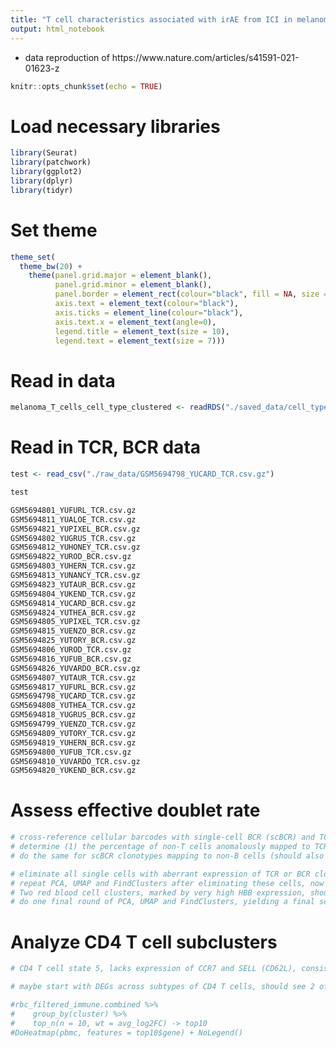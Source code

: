 ```yaml
---
title: "T cell characteristics associated with irAE from ICI in melanoma"
output: html_notebook
---
```


 - data reproduction of https://www.nature.com/articles/s41591-021-01623-z

```r
knitr::opts_chunk$set(echo = TRUE)
```

# Load necessary libraries

```r

library(Seurat)
library(patchwork)
library(ggplot2)
library(dplyr)
library(tidyr)

```

# Set theme

```r

theme_set(
  theme_bw(20) +
    theme(panel.grid.major = element_blank(),
          panel.grid.minor = element_blank(),
          panel.border = element_rect(colour="black", fill = NA, size = 1),
          axis.text = element_text(colour="black"),
          axis.ticks = element_line(colour="black"),
          axis.text.x = element_text(angle=0),
          legend.title = element_text(size = 10),
          legend.text = element_text(size = 7)))

```

# Read in data

```r

melanoma_T_cells_cell_type_clustered <- readRDS("./saved_data/cell_type_clustered.rds")

```

# Read in TCR, BCR data

```r

test <- read_csv("./raw_data/GSM5694798_YUCARD_TCR.csv.gz")

test

GSM5694801_YUFURL_TCR.csv.gz
GSM5694811_YUALOE_TCR.csv.gz
GSM5694821_YUPIXEL_BCR.csv.gz
GSM5694802_YUGRUS_TCR.csv.gz
GSM5694812_YUHONEY_TCR.csv.gz
GSM5694822_YUROD_BCR.csv.gz
GSM5694803_YUHERN_TCR.csv.gz
GSM5694813_YUNANCY_TCR.csv.gz
GSM5694823_YUTAUR_BCR.csv.gz
GSM5694804_YUKEND_TCR.csv.gz
GSM5694814_YUCARD_BCR.csv.gz
GSM5694824_YUTHEA_BCR.csv.gz
GSM5694805_YUPIXEL_TCR.csv.gz
GSM5694815_YUENZO_BCR.csv.gz
GSM5694825_YUTORY_BCR.csv.gz
GSM5694806_YUROD_TCR.csv.gz
GSM5694816_YUFUB_BCR.csv.gz
GSM5694826_YUVARDO_BCR.csv.gz
GSM5694807_YUTAUR_TCR.csv.gz
GSM5694817_YUFURL_BCR.csv.gz
GSM5694798_YUCARD_TCR.csv.gz
GSM5694808_YUTHEA_TCR.csv.gz
GSM5694818_YUGRUS_BCR.csv.gz
GSM5694799_YUENZO_TCR.csv.gz
GSM5694809_YUTORY_TCR.csv.gz
GSM5694819_YUHERN_BCR.csv.gz
GSM5694800_YUFUB_TCR.csv.gz
GSM5694810_YUVARDO_TCR.csv.gz
GSM5694820_YUKEND_BCR.csv.gz

```

# Assess effective doublet rate

```r

# cross-reference cellular barcodes with single-cell BCR (scBCR) and TCR (scTCR) clonotypes
# determine (1) the percentage of non-T cells anomalously mapped to TCR clonotypes (denoted m) and (2) the frequency (recovery rate) of annotated T cells with a matching scTCR clonotype (denoted f), calculate an effective double rate (m/f) (should get 2.2%)
# do the same for scBCR clonotypes mapping to non-B cells (should also get 2.2%)

# eliminate all single cells with aberrant expression of TCR or BCR clonotypic sequences
# repeat PCA, UMAP and FindClusters after eliminating these cells, now should get 32 clusters
# Two red blood cell clusters, marked by very high HBB expression, should remain, remove them from the analysis
# do one final round of PCA, UMAP and FindClusters, yielding a final set of 32 clusters (states)

```

# Analyze CD4 T cell subclusters

```r

# CD4 T cell state 5, lacks expression of CCR7 and SELL (CD62L), consistent with CD4 TEM, see association with severe iRAE development, so I'll need to find this same subcluster they find (combine with subcluster 3)

# maybe start with DEGs across subtypes of CD4 T cells, should see 2 of them closely match each other (their subclusters 3 and 5)

#rbc_filtered_immune.combined %>%
#    group_by(cluster) %>%
#    top_n(n = 10, wt = avg_log2FC) -> top10
#DoHeatmap(pbmc, features = top10$gene) + NoLegend()

```